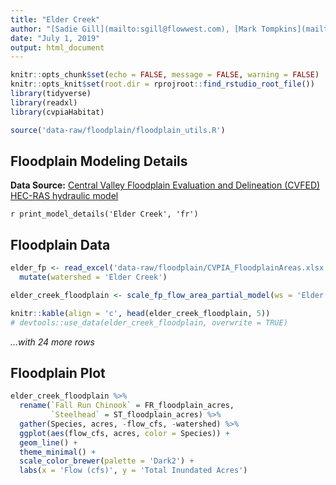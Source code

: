 ```yaml
---
title: "Elder Creek"
author: "[Sadie Gill](mailto:sgill@flowwest.com), [Mark Tompkins](mailto:mtompkins@flowwest.com)"
date: "July 1, 2019"
output: html_document
---
```


```r
knitr::opts_chunk$set(echo = FALSE, message = FALSE, warning = FALSE)
knitr::opts_knit$set(root.dir = rprojroot::find_rstudio_root_file())
library(tidyverse)
library(readxl)
library(cvpiaHabitat)
```

```r
source('data-raw/floodplain/floodplain_utils.R')
```

## Floodplain Modeling Details

**Data Source:**
[Central Valley Floodplain Evaluation and Delineation (CVFED) HEC-RAS hydraulic model](https://s3-us-west-2.amazonaws.com/cvpiahabitat-r-package/cvpia-sit-model-inputs/CombinedTM_IQAR_Final-FULL-REPORT_20140206.pdf)

`r print_model_details('Elder Creek', 'fr')`

## Floodplain Data

```r
elder_fp <- read_excel('data-raw/floodplain/CVPIA_FloodplainAreas.xlsx', sheet = 'ElderCreek') %>%
  mutate(watershed = 'Elder Creek')

elder_creek_floodplain <- scale_fp_flow_area_partial_model(ws = 'Elder Creek', df = elder_fp)

knitr::kable(align = 'c', head(elder_creek_floodplain, 5))
# devtools::use_data(elder_creek_floodplain, overwrite = TRUE)
```

*...with 24 more rows*

## Floodplain Plot
```r
elder_creek_floodplain %>% 
  rename(`Fall Run Chinook` = FR_floodplain_acres,
         `Steelhead` = ST_floodplain_acres) %>% 
  gather(Species, acres, -flow_cfs, -watershed) %>% 
  ggplot(aes(flow_cfs, acres, color = Species)) +
  geom_line() +
  theme_minimal() +
  scale_color_brewer(palette = 'Dark2') +
  labs(x = 'Flow (cfs)', y = 'Total Inundated Acres')
```


